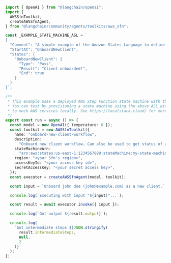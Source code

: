 ```typescript
import { OpenAI } from "@langchain/openai";
import {
  AWSSfnToolkit,
  createAWSSfnAgent,
} from "@langchain/community/agents/toolkits/aws_sfn";

const _EXAMPLE_STATE_MACHINE_ASL = `
{
  "Comment": "A simple example of the Amazon States Language to define a state machine for new client onboarding.",
  "StartAt": "OnboardNewClient",
  "States": {
    "OnboardNewClient": {
      "Type": "Pass",
      "Result": "Client onboarded!",
      "End": true
    }
  }
}`;

/**
 * This example uses a deployed AWS Step Function state machine with the above Amazon State Language (ASL) definition.
 * You can test by provisioning a state machine using the above ASL within your AWS environment, or you can use a tool like LocalStack
 * to mock AWS services locally. See https://localstack.cloud/ for more information.
 */
export const run = async () => {
  const model = new OpenAI({ temperature: 0 });
  const toolkit = new AWSSfnToolkit({
    name: "onboard-new-client-workflow",
    description:
      "Onboard new client workflow. Can also be used to get status of any excuting workflow or state machine.",
    stateMachineArn:
      "arn:aws:states:us-east-1:1234567890:stateMachine:my-state-machine", // Update with your state machine ARN accordingly
    region: "<your Sfn's region>",
    accessKeyId: "<your access key id>",
    secretAccessKey: "<your secret access key>",
  });
  const executor = createAWSSfnAgent(model, toolkit);

  const input = `Onboard john doe (john@example.com) as a new client.`;

  console.log(`Executing with input "${input}"...`);

  const result = await executor.invoke({ input });

  console.log(`Got output ${result.output}`);

  console.log(
    `Got intermediate steps ${JSON.stringify(
      result.intermediateSteps,
      null,
      2
    )}`
  );
};
```
